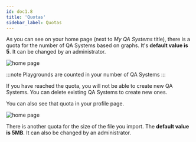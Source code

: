 ```yaml
---
id: doc1.8
title: 'Quotas'
sidebar_label: Quotas
---
```



As you can see on your home page (next to *My QA Systems* title), there is a quota for the number of QA Systems based on graphs. 
It's **default value is 5**. It can be changed by an administrator.


<Image src='/img/newUI/qasystems-quotas.png' alt='home page'/>

:::note
Playgrounds are counted in your number of QA Systems
:::

If you have reached the quota, you will not be able to create new QA Systems. You can delete existing QA Systems to create new ones.

You can also see that quota in your profile page.

<Image src='/img/newUI/profile-quotas.png' alt='home page'/>

There is another quota for the size of the file you import. The **default value is 5MB**. It can also be changed by an administrator.